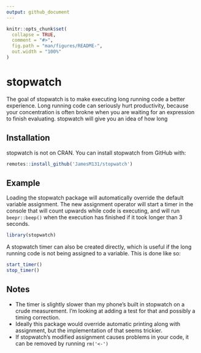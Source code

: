 ```yaml
---
output: github_document
---
```


<!-- README.md is generated from README.Rmd. Please edit that file -->

```r
knitr::opts_chunk$set(
  collapse = TRUE,
  comment = "#>",
  fig.path = "man/figures/README-",
  out.width = "100%"
)
```

# stopwatch

<!-- badges: start -->
<!-- badges: end -->

The goal of stopwatch is to make executing long running code a better experience. Long running code can seriously hurt productivity, because your concentration is often brokne when you are waiting for an expression to finish evaluating. stopwatch will give you an idea of how long 

## Installation

stopwatch is not on CRAN. You can install stopwatch from GitHub with:

```r
remotes::install_github('JamesM131/stopwatch')
```

## Example

Loading the stopwatch package will automatically override the default variable assignment. The new assignment operator will start a timer in the console that will count upwards while code is executing, and will run `beepr::beep()` when the execution has finished if it took longer than 3 seconds. 

```r
library(stopwatch)
```


A stopwatch timer can also be created directly, which is useful if the long running code is not being assigned to a variable. This is done like so:

```r
start_timer()
stop_timer()
```


## Notes

* The timer is slightly slower than my phone's built in stopwatch on a crude measurement. I'm looking at adding a test for that and possibly a timing correction. 
* Ideally this package would override automatic printing along with assignment, but the implementation of that seems trickier. 
* If stopwatch's modified assignment causes problems in your code, it can be removed by running `rm('<-')`

